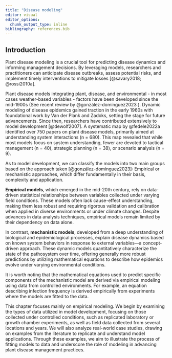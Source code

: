 ```yaml
---
title: "Disease modeling"
editor: visual
editor_options: 
  chunk_output_type: inline
bibliography: references.bib
---
```


## Introduction

Plant disease modeling is a crucial tool for predicting disease dynamics and informing management decisions. By leveraging models, researchers and practitioners can anticipate disease outbreaks, assess potential risks, and implement timely interventions to mitigate losses [@savary2018; @rossi2010a].

Plant disease models integrating plant, disease, and environmental - in most cases weather-based variables - factors have been developed since the mid-1900s (See recent review by @gonzález-domínguez2023 ). Dynamic modeling of disease epidemics gained traction in the early 1960s with foundational work by Van der Plank and Zadoks, setting the stage for future advancements. Since then, researchers have contributed extensively to model development [@dewolf2007]. A systematic map by @fedele2022a identified over 750 papers on plant disease models, primarily aimed at understanding system interactions (n = 680). This map revealed that while most models focus on system understanding, fewer are devoted to tactical management (n = 40), strategic planning (n = 38), or scenario analysis (n = 9).

As to model development, we can classify the models into two main groups based on the approach taken [@gonzález-domínguez2023]: Empirical or mechanistic approaches, which differ fundamentally in their basis, complexity and application.

**Empirical models**, which emerged in the mid-20th century, rely on data-driven statistical relationships between variables collected under varying field conditions. These models often lack cause-effect understanding, making them less robust and requiring rigorous validation and calibration when applied in diverse environments or under climate changes. Despite advances in data analysis techniques, empirical models remain limited by their dependency on data alone.

In contrast, **mechanistic models**, developed from a deep understanding of biological and epidemiological processes, explain disease dynamics based on known system behaviors in response to external variables---a concept-driven approach. These dynamic models quantitatively characterize the state of the pathosystem over time, offering generally more robust predictions by utilizing mathematical equations to describe how epidemics evolve under varying environmental conditions.

It is worth noting that the mathematical equations used to predict specific components of the mechanistic model are derived via empirical modeling using data from controlled environments. For example, an equation describing infection frequency is derived empirically from experiments where the models are fitted to the data.

This chapter focuses mainly on empirical modeling. We begin by examining the types of data utilized in model development, focusing on those collected under controlled conditions, such as replicated laboratory or growth chamber experiments, as well as field data collected from several locations and years. We will also analyze real-world case studies, drawing on examples from the literature to replicate and understand model applications. Through these examples, we aim to illustrate the process of fitting models to data and underscore the role of modeling in advancing plant disease management practices.
